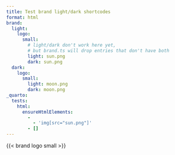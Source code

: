 ```yaml
---
title: Test brand light/dark shortcodes
format: html
brand:
  light:
    logo:
      small:
        # light/dark don't work here yet,
        # but brand.ts will drop entries that don't have both
        light: sun.png
        dark: sun.png
  dark:
    logo:
      small:
        light: moon.png
        dark: moon.png
_quarto:
  tests:
    html:
      ensureHtmlElements:
        -
          - 'img[src="sun.png"]'
        - []
---
```


::: {}

{{< brand logo small >}}

:::